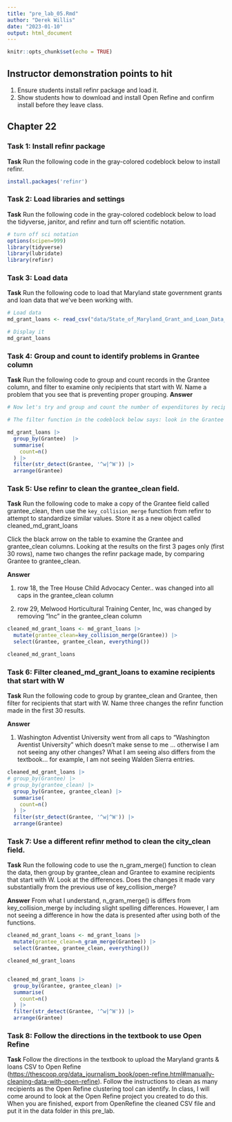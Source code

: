 ```yaml
---
title: "pre_lab_05.Rmd"
author: "Derek Willis"
date: "2023-01-10"
output: html_document
---
```


```r
knitr::opts_chunk$set(echo = TRUE)
```

## Instructor demonstration points to hit

1.  Ensure students install refinr package and load it.
2.  Show students how to download and install Open Refine and confirm install before they leave class.

## Chapter 22

### Task 1: Install refinr package

**Task** Run the following code in the gray-colored codeblock below to install refinr.

```r
install.packages('refinr')
```

### Task 2: Load libraries and settings

**Task** Run the following code in the gray-colored codeblock below to load the tidyverse, janitor, and refinr and turn off scientific notation.

```r
# turn off sci notation
options(scipen=999)
library(tidyverse)
library(lubridate)
library(refinr)
```

### Task 3: Load data

**Task** Run the following code to load that Maryland state government grants and loan data that we've been working with.

```r
# Load data
md_grant_loans <- read_csv("data/State_of_Maryland_Grant_and_Loan_Data__FY2009_to_FY2022.csv")

# Display it
md_grant_loans

```

### Task 4: Group and count to identify problems in Grantee column

**Task** Run the following code to group and count records in the Grantee column, and filter to examine only recipients that start with W. Name a problem that you see that is preventing proper grouping. **Answer**

```r
# Now let's try and group and count the number of expenditures by recipient. To make it a bit more manageable, let's use another string function from `stringr` and filter for recipients that start with the uppercase "W" or lowercase "w" using the function `str_detect()` with a regular expression.  

# The filter function in the codeblock below says: look in the Grantee column, and pluck out any value that starts with (the "^" symbol means "starts with") a lowercase "w" OR (the vertical "|", called a pipe, means OR) an uppercase "W". 

md_grant_loans |>
  group_by(Grantee)  |>
  summarise(
    count=n()
  ) |>
  filter(str_detect(Grantee, '^w|^W')) |>
  arrange(Grantee)
```

### Task 5: Use refinr to clean the grantee_clean field.

**Task** Run the following code to make a copy of the Grantee field called grantee_clean, then use the `key_collision_merge` function from refinr to attempt to standardize similar values. Store it as a new object called cleaned_md_grant_loans 

Click the black arrow on the table to examine the Grantee and grantee_clean columns. Looking at the results on the first 3 pages only (first 30 rows), name two changes the refinr package made, by comparing Grantee to grantee_clean.

**Answer**

1) row 18, the Tree House Child Advocacy Center.. was changed into all caps in the grantee_clean column

2) row 29, Melwood Horticultural Training Center, Inc, was changed by removing "Inc" in the grantee_clean column 


```r
cleaned_md_grant_loans <- md_grant_loans |>
  mutate(grantee_clean=key_collision_merge(Grantee)) |>
  select(Grantee, grantee_clean, everything())

cleaned_md_grant_loans

```

### Task 6: Filter cleaned_md_grant_loans to examine recipients that start with W

**Task** Run the following code to group by grantee_clean and Grantee, then filter for recipients that start with W. Name three changes the refinr function made in the first 30 results. 

**Answer**

1) Washington Adventist University went from all caps to "Washington Aventist University" which doesn't make sense to me ... otherwise I am not seeing any other changes? What I am seeing also differs from the textbook... for example, I am not seeing Walden Sierra entries. 


```r
cleaned_md_grant_loans |>
# group_by(Grantee) |>
# group_by(grantee_clean) |> 
  group_by(Grantee, grantee_clean) |>
  summarise(
    count=n()
  ) |>
  filter(str_detect(Grantee, '^w|^W')) |>
  arrange(Grantee)
```

### Task 7: Use a different refinr method to clean the city_clean field.

**Task** Run the following code to use the n_gram_merge() function to clean the data, then group by grantee_clean and Grantee to examine recipients that start with W. Look at the differences. Does the changes it made vary substantially from the previous use of key_collision_merge? 

**Answer**
From what I understand, n_gram_merge() is differs from key_collision_merge by including slight spelling differences. However, I am not seeing a difference in how the data is presented after using both of the functions. 

```r
cleaned_md_grant_loans <- md_grant_loans |>
  mutate(grantee_clean=n_gram_merge(Grantee)) |>
  select(Grantee, grantee_clean, everything())

cleaned_md_grant_loans


cleaned_md_grant_loans |>
  group_by(Grantee, grantee_clean) |>
  summarise(
    count=n()
  ) |>
  filter(str_detect(Grantee, '^w|^W')) |>
  arrange(Grantee)

```

### Task 8: Follow the directions in the textbook to use Open Refine

**Task** Follow the directions in the textbook to upload the Maryland grants & loans CSV to Open Refine (<https://thescoop.org/data_journalism_book/open-refine.html#manually-cleaning-data-with-open-refine>). Follow the instructions to clean as many recipients as the Open Refine clustering tool can identify. In class, I will come around to look at the Open Refine project you created to do this. When you are finished, export from OpenRefine the cleaned CSV file and put it in the data folder in this pre_lab.
